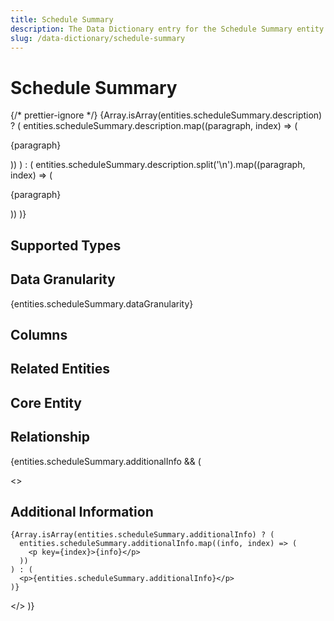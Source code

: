 ```yaml
---
title: Schedule Summary
description: The Data Dictionary entry for the Schedule Summary entity
slug: /data-dictionary/schedule-summary
---
```



# Schedule Summary

{/* prettier-ignore */}
{Array.isArray(entities.scheduleSummary.description) ? (
  entities.scheduleSummary.description.map((paragraph, index) => (
    <p key={index}>{paragraph}</p>
))
) : (
entities.scheduleSummary.description.split('\n').map((paragraph, index) => (

<p key={index}>{paragraph}</p>
)) )}

## Supported Types

<SupportedTypesTable supportedTypes={entities.scheduleSummary.supportedTypes} />

## Data Granularity

{entities.scheduleSummary.dataGranularity}

## Columns

<ColumnsTable columns={entities.scheduleSummary.columns} />

## Related Entities

<RelatedEntitiesList relatedEntities={entities.scheduleSummary.relatedEntities} />

## Core Entity

<CoreEntityTable coreEntities={entities.scheduleSummary.coreEntity} />

## Relationship

<RelationshipTable
  relationship={entities.scheduleSummary.relationship}
  simple={true}
/>

{entities.scheduleSummary.additionalInfo && (

  <>
    <h2>Additional Information</h2>

    {Array.isArray(entities.scheduleSummary.additionalInfo) ? (
      entities.scheduleSummary.additionalInfo.map((info, index) => (
        <p key={index}>{info}</p>
      ))
    ) : (
      <p>{entities.scheduleSummary.additionalInfo}</p>
    )}

  </>
)}
